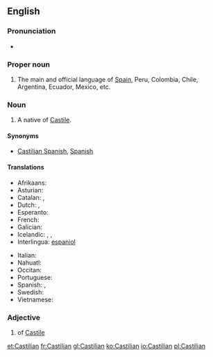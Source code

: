 ==English==
{{wikipedia}}

===Pronunciation===
* {{audio|en-us-Castilian.ogg|Audio (US)}}

===Proper noun===
{{en-proper noun}}

# The main and official language of [[Spain]], Peru, Colombia, Chile, Argentina, Ecuador, Mexico, etc.

===Noun===
{{en-noun}}

# A native of [[Castile]].

====Synonyms====
* {{sense|language}} [[Castilian Spanish]], [[Spanish]]

====Translations====
{{trans-top|Language}}
* Afrikaans: {{t-|af|Kastiliaans}}
* Asturian: {{t+|ast|castellanu|m}}
* Catalan: {{t+|ca|castellà}}, {{t+|ca|espanyol}}
* Dutch: {{t-|nl|Castilliaans}}, {{t+|nl|Spaans}}
* Esperanto: {{t+|eo|hispana}}
* French: {{t+|fr|castillan}}
* Galician: {{t+|gl|castelán|m}}
* Icelandic: {{t-|is|kastilíska|f}}, {{t+|is|spænska|f}}, {{t-|is|spánska|f}}
* Interlingua: [[espaniol]]
{{trans-mid}}
* Italian: {{t+|it|castigliano|m}}
* Nahuatl: {{t-|nah|Caxtillahtōlli}}
* Occitan: {{t+|oc|castelhan|m}}
* Portuguese: {{t+|pt|espanhol}}
* Spanish: {{t+|es|castellano|m}}, {{t+|es|español|m}}
* Swedish: {{t-|sv|kastillianska}}
* Vietnamese: {{t+|vi|tiếng Tây Ban Nha}}
{{trans-bottom}}

===Adjective===
{{en-adj|-}}

# of [[Castile]]

[[et:Castilian]]
[[fr:Castilian]]
[[gl:Castilian]]
[[ko:Castilian]]
[[io:Castilian]]
[[pl:Castilian]]